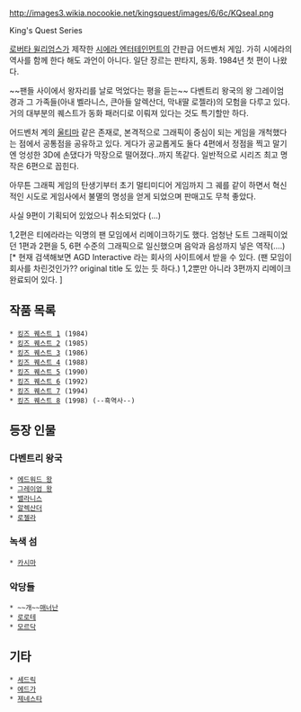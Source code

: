 http://images3.wikia.nocookie.net/kingsquest/images/6/6c/KQseal.png

King's Quest Series

[[로버타 윌리엄스]]가 제작한 [[시에라 엔터테인먼트]]의 간판급 어드벤처 게임. 가히 시에라의 역사를 함께 한다 해도 과언이 아니다. 일단 장르는 판타지, 동화. 1984년 첫 편이 나왔다.

~~팬들 사이에서 왕자리를 날로 먹었다는 평을 듣는~~ 다벤트리 왕국의 왕 그레이엄 경과 그 가족들(아내 벨라니스, 큰아들 알렉산더, 막내딸 로젤라)의 모험을 다루고 있다. 거의 대부분의 퀘스트가 동화 패러디로 이뤄져 있다는 것도 특기할만 하다.

어드벤처 계의 [[울티마]] 같은 존재로, 본격적으로 그래픽이 중심이 되는 게임을 개척했다는 점에서 공통점을 공유하고 있다. 게다가 공교롭게도 둘다 4편에서 정점을 찍고 말기엔 엉성한 3D에 손댔다가 막장으로 떨어졌다..까지 똑같다. 일반적으로 시리즈 최고 명작은 6편으로 꼽힌다.

아무튼 그래픽 게임의 탄생기부터 초기 멀티미디어 게임까지 그 궤를 같이 하면서 혁신적인 시도로 게임사에서 불멸의 명성을 얻게 되었으며 판매고도 무척 좋았다.

사실 9편이 기획되어 있었으나 취소되었다 (...)

1,2편은 티에라라는 익명의 팬 모임에서 리메이크하기도 했다. 엄청난 도트 그래픽이었던 1편과 2편을 5, 6편 수준의 그래픽으로 일신했으며 음악과 음성까지 넣은 역작(....) [* 현재 검색해보면 AGD Interactive 라는 회사의 사이트에서 받을 수 있다. (팬 모임이 회사를 차린것인가?? original title 도 있는 듯 하다.) 1,2뿐만 아니라 3편까지 리메이크 완료되어 있다. ]

== 작품 목록 ==
 * [[킹즈 퀘스트 1]] (1984)
 * [[킹즈 퀘스트 2]] (1985)
 * [[킹즈 퀘스트 3]] (1986)
 * [[킹즈 퀘스트 4]] (1988)
 * [[킹즈 퀘스트 5]] (1990)
 * [[킹즈 퀘스트 6]] (1992)
 * [[킹즈 퀘스트 7]] (1994)
 * [[킹즈 퀘스트 8]] (1998) (--흑역사--)

== 등장 인물 ==
=== 다벤트리 왕국 ===
 * [[에드워드 왕]]
 * [[그레이엄 왕]]
 * [[밸라니스]]
 * [[알렉산더]]
 * [[로젤라]]
=== 녹색 섬 ===
 * [[카시마]]
=== 악당들 ===
 * ~~개~~[[매너난]]
 * [[로로테]]
 * [[모르닥]]
== 기타 ==
 * [[세드릭]]
 * [[에드가]]
 * [[제네스타]]
